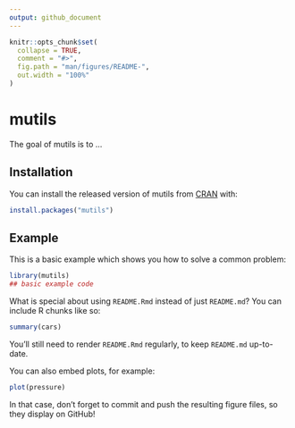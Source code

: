 ```yaml
---
output: github_document
---
```


<!-- README.md is generated from README.Rmd. Please edit that file -->

```r
knitr::opts_chunk$set(
  collapse = TRUE,
  comment = "#>",
  fig.path = "man/figures/README-",
  out.width = "100%"
)
```

# mutils

<!-- badges: start -->
<!-- badges: end -->

The goal of mutils is to ...

## Installation

You can install the released version of mutils from [CRAN](https://CRAN.R-project.org) with:

``` r
install.packages("mutils")
```

## Example

This is a basic example which shows you how to solve a common problem:

```r
library(mutils)
## basic example code
```

What is special about using `README.Rmd` instead of just `README.md`? You can include R chunks like so:

```r
summary(cars)
```

You'll still need to render `README.Rmd` regularly, to keep `README.md` up-to-date.

You can also embed plots, for example:

```r
plot(pressure)
```

In that case, don't forget to commit and push the resulting figure files, so they display on GitHub!
